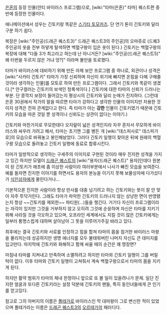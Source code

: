 [[은혼]]의 등장 인물(안티 바이러스 프로그램)으로, [wiki:"타마(은혼)" 타마] 퀘스트편 중반에 등장한 인물이다.

애니메이션에서 성우는 긴토키랑 똑같은 [[스기타 토모카즈]]. 단 연기 톤이 긴토키와 달라 구분 하기 쉽다.

복장은 [wiki:"주인공(드래곤 퀘스트3)" 드래곤 퀘스트3의 주인공]의 오마쥬로 (드퀘3 주인공의 옷을 전부 하얗게 탈색하면 백혈구왕이 입은 옷이 된다.) 긴토키는 백혈구왕의 복장에 대해 "다들 3가 최고라고 하는데 난 아니거든? [wiki:"주인공(드래곤 퀘스트5)" 왜 터번을 두르지 않은 거냐 엉?]" 이라며 불만을 토로했다.

타마가 바이러스에 대비하기 위해 만든 자체 보안 프로그램 중 하나로, 외관이나 성격은  [wiki:"사카타 긴토키" 타마가 가장 신뢰하며 자신이 위기에 빠지면 온힘을 다해 구해줄 것이라 생각하는 인물]를 모토로 하여 만든 프로그램이다. 그래서 긴토키와 똑같이 생겼다.[* 안구컬러는 긴토키의 보색인 청록색이다.] 긴토키에 대한 타마의 신뢰가 드러나는 부분. 단 콩깍지 보정이 들어갔는지 평상시의 긴토키와 달리 눈매가 진지하다. 
(그런데 은혼 30권에서 작가의 말을 따르면 타마가 강하다고 생각한 인물의 이미지만 차용한 것이지 성격은 전혀 관계없다고 한다. 즉 타마가 아는 '''강한''' 인물이 긴토키였기 때문에 긴토키의 모습을 따온 것일 뿐 성격이나 신뢰도는 상관이 없다는 이야기.)

긴토키와 마찬가지로 무모한데다 오지랖이 넓은 성격인지라 자꾸 혼자서 무모하게 바이러스와 싸우러 가려고 해서, 타마는 초기엔 그를 병든 개 [wiki:"데스피사로" 데스피가로]의 모습으로 바꿔놓고 봉인해놨었다. 그러다 긴토키 일행이 찾아온 뒤에 원래의 백혈구왕 모습으로 돌려놓고 긴토키 일행에 동료로 합류시킨다.

타마가 일방적으로 생각하는 구세주의 이미지로 구현된 것이라 매우 진지한 성격을 가지고 있긴 하지만 모델이 [[드래곤 퀘스트]]의 [wiki:"용자(드래곤 퀘스트)" 용자]인데다 원본이 된 긴토키가 애초에 좀 이상한 사람이라 여러부분에서 나사가 빠진 모습을 보여준다. 예를 들자면 진지한 이야기를 하면서도 용자의 본능을 이기지 못해 보물상자에 다가섰다가 [[식인상자]]에게 물린다거나...

기본적으론 진지한 사람이라 항상 만사를 대충 넘기려고 하는 긴토키와는 뜻이 잘 안 맞아 자주 투닥거린다. 그래도 타마가 파악한 긴토키의 드러나지 않는 상냥한 면이 반영됐는지 항상 ~~긴토키를 제외한~~ 파티원(...)들을 챙긴다. 거기다 자신이 프로그램이라는 자각이 있지만 그것을 거부하지 않고 오히려 그것에 순응하며 자신은 타마를 지키기위해 사라질 것을 각오하고 있으며, 오프라인 세계에서도 지킬 것이 많은 긴토키에게는 일부러 퉁명스럽게 대하며 살아남아 그 뜻을 이루어가주길 바라고 있다. 

최후에는 결국 긴토키와 서로를 인정하고 힘을 합쳐 타마의 몸을 점거한 바이러스 마왕을 물리치는데 성공하지만 생명 에너지를 모두 불태워버린 나머지 자신도 큰 데미지를 입고만다. 마지막에 긴토키와 화해하고 함께 싸울 때의 순간은 꽤 명장면? 

마침내 타마를 지켜내고 만족하며 소멸하려고 하지만 타마와 긴토키 일행이 그를 버릴 턱이 없다. 이후 타마와 긴토키 일행이 고쳐줘서 계속 백혈구왕으로서 타마의 몸을 지키게 된다.

하지만 활약 범위가 타마의 체내 한정이니 앞으로 또 볼 일이 있을려나가 문제. 일단 진지한 얼굴과 또다른 긴토키라는 설정 덕분에 긴토키의 팬들, 특히 동인녀들에게 큰 인기를 얻고있다. 

참고로 그의 아버지의 이름은 [[폴테가]]로 바이러스인 막 대마왕이 그로 변신한 적이 있었으며 폴테가라는 이름은 [[드래곤 퀘스트3]]의 [[오르테가]]의 패러디다.
